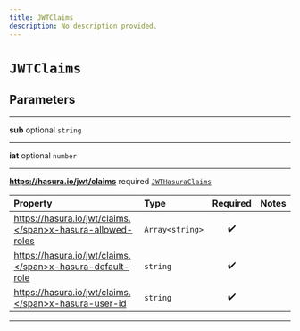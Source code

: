 ```yaml
---
title: JWTClaims
description: No description provided.
---
```


# `JWTClaims`

## Parameters

---

**sub** <span className="optional-status">optional</span> `string`

---

**iat** <span className="optional-status">optional</span> `number`

---

**https://hasura.io/jwt/claims** <span className="optional-status">required</span> [`JWTHasuraClaims`](/reference/javascript/auth/types/jwt-hasura-claims)

| Property                                                                                | Type            | Required | Notes |
| :-------------------------------------------------------------------------------------- | :-------------- | :------: | :---- |
| <span className="light-grey">https://hasura.io/jwt/claims.</span>x-hasura-allowed-roles | `Array<string>` |    ✔️    |       |
| <span className="light-grey">https://hasura.io/jwt/claims.</span>x-hasura-default-role  | `string`        |    ✔️    |       |
| <span className="light-grey">https://hasura.io/jwt/claims.</span>x-hasura-user-id       | `string`        |    ✔️    |       |

---

